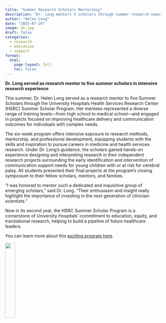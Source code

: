 ```yaml
---
title: "Summer Research Scholars Mentorship"
description: "Dr. Long mentors 5 scholars through summer research experience"
author: "Helen Long"
date: "2025-07-24"
image: uh.jpg
draft: false
categories:
  - research
  - education
  - support
format:
  html:
    page-layout: full
    toc: false
---
```


**Dr. Long served as research mentor to five summer scholars in intensive research experience**

This summer, Dr. Helen Long served as a research mentor to five Summer Scholars through the University Hospitals Health Services Research Center (HSRC) Summer Scholar Program. Her mentees represented a diverse range of training levels—from high school to medical school—and engaged in projects focused on improving healthcare delivery and communication outcomes for individuals with complex needs.

The six-week program offers intensive exposure to research methods, mentorship, and professional development, equipping students with the skills and inspiration to pursue careers in medicine and health services research. Under Dr. Long’s guidance, the scholars gained hands-on experience designing and interpreting research in their independent research projects surrounding the early identification and intervention of communication support needs for young children with or at risk for cerebral palsy. All students  presented their final projects at the program’s closing symposium to their fellow scholars, mentors, and families.

“I was honored to mentor such a dedicated and inquisitive group of emerging scholars,” said Dr. Long. “Their enthusiasm and insight really highlight the importance of investing in the next generation of clinician-scientists.”

Now in its second year, the HSRC Summer Scholar Program is a cornerstone of University Hospitals’ commitment to education, equity, and translational research, helping to build a pipeline of future healthcare leaders.

You can learn more about this [exciting program here](https://www.uhhospitals.org/for-clinicians/articles-and-news/articles/2025/07/hsrc-summer-scholar-program-exposes-students-to-the-transformative-impact-of-research).


![](uh.jpg){width="25%"}



